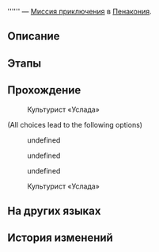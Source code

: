 {{Дополнить|Диалоги.}}
{{Миссия Инфобокс
|id              = 4340117
|Название        = 
|Изображение     = Миссия Освоения .png
|Тип             = Миссия приключения
|События         = 
|Глава           = 
|Условия         = Завершена [[Миссия Освоения]] ''[[Фаворит]]''
|Персонажи       = Культурист «Услада»; Первопроходец
|СтартЛокация    = [[Пенакония]] — [[Отборочная площадка выжженных песков от Услады™]]
|Локации         = Отборочная площадка выжженных песков от Услады™
|Предыдущая      = 
|Следующая       = 
|Награды         = Конденсированный эфир*2; Кредиты*3 000
}}
'''''' — [[Миссия приключения]] в [[Пенакония]].

==Описание==
{{Описание|<!--официальное описание из Перекрёстка судеб-->}}

==Этапы==


==Прохождение==
{{Дополнить}}


:{{Диалог|?}} Культурист «Услада»
<!--Unknown TalkSentence: 434025001-->
:<!--Unknown TalkSentence: 434025002-->
:<!--Unknown TalkSentence: 434025003-->
<!--Unknown TalkSentence: 434025026-->
;(All choices lead to the following options)
:{{Диалог|Стрелка}} undefined
:{{Диалог|Стрелка}} undefined
:{{Диалог|Стрелка}} undefined


:{{Диалог|?}} Культурист «Услада»
<!--Unknown TalkSentence: 434025076-->
{{Диалог Конец}}

==На других языках==
{{На других языках
|en   = 
|zhs  = 
|zht  = 
|ja   = 
|ko   = 
|es   = 
|fr   = 
|ru   = 
|th   = 
|vi   = 
|de   = 
|id   = 
|pt   = 
}}

==История изменений==
{{История изменений|2.7}}
